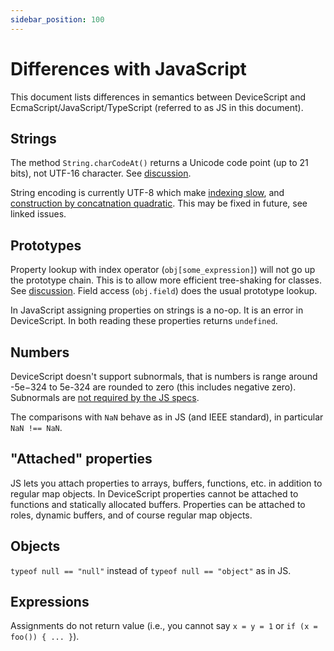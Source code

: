 ```yaml
---
sidebar_position: 100
---
```


# Differences with JavaScript

This document lists differences in semantics between DeviceScript and EcmaScript/JavaScript/TypeScript
(referred to as JS in this document).

## Strings

The method `String.charCodeAt()` returns a Unicode code point (up to 21 bits), not UTF-16 character.
See [discussion](https://github.com/microsoft/devicescript/discussions/34).

String encoding is currently UTF-8 which make [indexing slow](https://github.com/microsoft/devicescript/issues/40),
and [construction by concatnation quadratic](https://github.com/microsoft/devicescript/issues/39).
This may be fixed in future, see linked issues.

## Prototypes

Property lookup with index operator (`obj[some_expression]`) will not go up the prototype chain.
This is to allow more efficient tree-shaking for classes.
See [discussion](https://github.com/microsoft/devicescript/discussions/36).
Field access (`obj.field`) does the usual prototype lookup.

In JavaScript assigning properties on strings is a no-op. It is an error in DeviceScript.
In both reading these properties returns `undefined`.

## Numbers

DeviceScript doesn't support subnormals, that is numbers is range around -5e−324 to 5e-324 are rounded to zero
(this includes negative zero).
Subnormals are [not required by the JS specs](https://developer.mozilla.org/en-US/docs/Web/JavaScript/Reference/Global_Objects/Number/MIN_VALUE).

The comparisons with `NaN` behave as in JS (and IEEE standard), in particular `NaN !== NaN`.

## "Attached" properties

JS lets you attach properties to arrays, buffers, functions, etc. in addition to regular map objects.
In DeviceScript properties cannot be attached to functions and statically allocated buffers.
Properties can be attached to roles, dynamic buffers, and of course regular map objects.

## Objects

`typeof null == "null"` instead of `typeof null == "object"` as in JS.

## Expressions

Assignments do not return value (i.e., you cannot say `x = y = 1` or `if (x = foo()) { ... }`).
